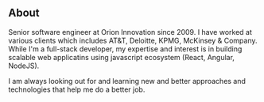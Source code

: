 ## About

Senior software engineer at Orion Innovation since 2009. I have worked at various clients which includes AT&T, Deloitte, KPMG, McKinsey & Company. While I'm a full-stack developer, my expertise and interest is in building scalable web applicatins using javascript ecosystem (React, Angular, NodeJS).

I am always looking out for and learning new and better approaches and technologies that help me do a better job.